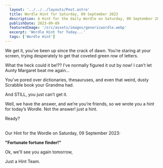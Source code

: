 ```yaml
---
  layout: '../../../layouts/Post.astro'
  title: Wordle Hint for Saturday, 09 September 2023
  description: A Hint for the daily Wordle on Saturday, 09 September 2023
  publishDate: 2023-09-09
  featuredImage: '/src/assets/images/genericwordle.webp'
  excerpt: 'Wordle Hint for Today...'
  tags: ['Wordle Hint']
---
```


  We get it, you’ve been up since the crack of dawn. You’re staring at your screen, trying desperately to get that coveted green row of letters. 

  What the heck could it be!??
  I’ve normally figured it out by now!
  I can’t let Aunty Margaret beat me again… 

  You’ve pored over dictionaries, thesauruses, and even that weird, dusty Scrabble book your Grandma had.

  And STILL, you just can’t get it. 

  Well, we have the answer, and we’re you’re friends, so we wrote you a hint for today’s Wordle.
  Not the answer! just a hint. 

  Ready?<br /><br />

  Our Hint for the Wordle on Saturday, 09 September 2023:

  **"Fortunate fortune finder!"**

  Ok, we'll see you again tomorrow, 

  Just a Hint Team.
  